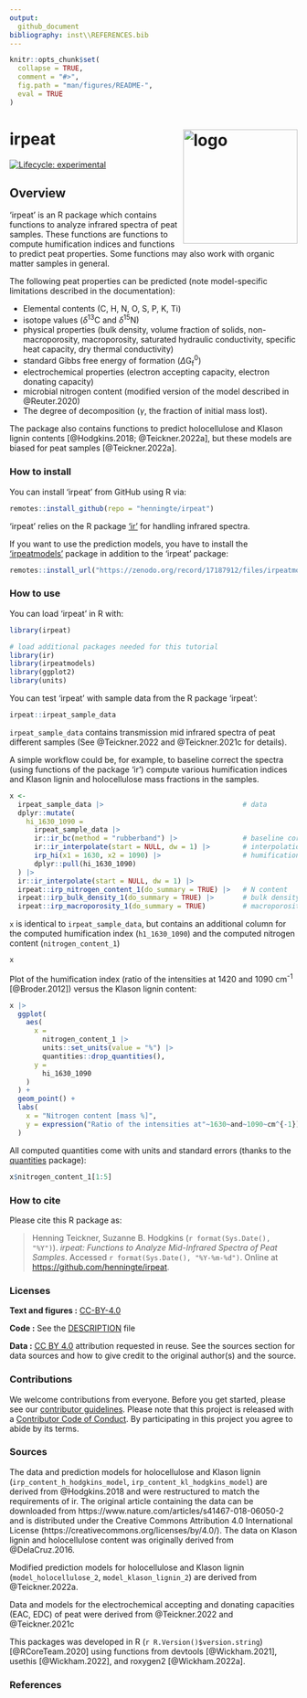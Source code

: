 ```yaml
---
output: 
  github_document
bibliography: inst\\REFERENCES.bib
---
```


<!-- README.md is generated from README.Rmd. Please edit that file -->

```r
knitr::opts_chunk$set(
  collapse = TRUE,
  comment = "#>",
  fig.path = "man/figures/README-",
  eval = TRUE
)
```

# irpeat <img src='man/figures/logo-hex.png' align="right" height="139" alt="logo" style="float:right; height:200px;" />

<!-- badges: start -->
[![Lifecycle: experimental](https://img.shields.io/badge/lifecycle-experimental-orange.svg)](https://lifecycle.r-lib.org/articles/stages.html#experimental)
<!-- badges: end -->


## Overview

'irpeat' is an R package which contains functions to analyze infrared spectra of peat samples. These functions are functions to compute humification indices and functions to predict peat properties. Some functions may also work with organic matter samples in general.

The following peat properties can be predicted (note model-specific limitations described in the documentation): 

+ Elemental contents (C, H, N, O, S, P, K, Ti)
+ isotope values ($\delta^{13}$C and $\delta^{15}$N)
+ physical properties (bulk density, volume fraction of solids, non-macroporosity, macroporosity, saturated hydraulic conductivity, specific heat capacity, dry thermal conductivity)
+ standard Gibbs free energy of formation ($\Delta$G$_\text{f}^0$) 
+ electrochemical properties (electron accepting capacity, electron donating capacity)
+ microbial nitrogen content (modified version of the model described in @Reuter.2020)
+ The degree of decomposition ($\gamma$, the fraction of initial mass lost).

The package also contains functions to predict holocellulose and Klason lignin contents [@Hodgkins.2018; @Teickner.2022a], but these models are biased for peat samples [@Teickner.2022a].


### How to install

You can install 'irpeat' from GitHub using R via:

```r
remotes::install_github(repo = "henningte/irpeat")
```

'irpeat' relies on the R package ['ir'](https://github.com/henningte/ir) for handling infrared spectra.

If you want to use the prediction models, you have to install the ['irpeatmodels'](https://doi.org/10.5281/zenodo.17187912) package in addition to the 'irpeat' package:

```r
remotes::install_url("https://zenodo.org/record/17187912/files/irpeatmodels_0.1.0.zip", type = "source")
```


### How to use

You can load 'irpeat' in R with:

```r
library(irpeat)

# load additional packages needed for this tutorial
library(ir)
library(irpeatmodels)
library(ggplot2)
library(units)
```

You can test 'irpeat' with sample data from the R package 'irpeat':

```r
irpeat::irpeat_sample_data
```

`irpeat_sample_data` contains transmission mid infrared spectra of peat different samples (See @Teickner.2022 and @Teickner.2021c for details).

A simple workflow could be, for example, to baseline correct the spectra (using functions of the package 'ir') compute various humification indices and Klason lignin and holocellulose mass fractions in the samples.

```r
x <- 
  irpeat_sample_data |>                                  # data
  dplyr::mutate(
    hi_1630_1090 =
      irpeat_sample_data |>
      ir::ir_bc(method = "rubberband") |>                # baseline correction
      ir::ir_interpolate(start = NULL, dw = 1) |>        # interpolation
      irp_hi(x1 = 1630, x2 = 1090) |>                    # humification index
      dplyr::pull(hi_1630_1090)
  ) |>
  ir::ir_interpolate(start = NULL, dw = 1) |>
  irpeat::irp_nitrogen_content_1(do_summary = TRUE) |>   # N content
  irpeat::irp_bulk_density_1(do_summary = TRUE) |>       # bulk density
  irpeat::irp_macroporosity_1(do_summary = TRUE)         # macroporosity
```

`x` is identical to `irpeat_sample_data`, but contains an additional column for the computed humification index (`h1_1630_1090`) and the computed nitrogen content (`nitrogen_content_1`)

```r
x
```

Plot of the humification index (ratio of the intensities at 1420 and 1090 cm<sup>-1</sup> [@Broder.2012]) versus the Klason lignin content:

```r
x |>
  ggplot(
    aes(
      x = 
        nitrogen_content_1 |>
        units::set_units(value = "%") |>
        quantities::drop_quantities(), 
      y = 
        hi_1630_1090
    )
  ) + 
  geom_point() +
  labs(
    x = "Nitrogen content [mass %]", 
    y = expression("Ratio of the intensities at"~1630~and~1090~cm^{-1})
  )
```


All computed quantities come with units and standard errors (thanks to the [quantities](https://github.com/r-quantities/quantities) package):

```r
x$nitrogen_content_1[1:5]
```


### How to cite

Please cite this R package as:

> Henning Teickner, Suzanne B. Hodgkins (`r format(Sys.Date(), "%Y")`). _irpeat: Functions to Analyze Mid-Infrared Spectra of Peat Samples_. Accessed `r format(Sys.Date(), "%Y-%m-%d")`. Online at <https://github.com/henningte/irpeat>.


### Licenses

**Text and figures :**  [CC-BY-4.0](https://creativecommons.org/licenses/by/4.0/)

**Code :** See the [DESCRIPTION](DESCRIPTION) file

**Data :** [CC BY 4.0](https://creativecommons.org/licenses/by/4.0/) attribution requested in reuse. See the sources section for data sources and how to give credit to the original author(s) and the source.

### Contributions

We welcome contributions from everyone. Before you get started, please see our [contributor guidelines](CONTRIBUTING.md). Please note that this project is released with a [Contributor Code of Conduct](CONDUCT.md). By participating in this project you agree to abide by its terms.

### Sources

The data and prediction models for holocellulose and Klason lignin (`irp_content_h_hodgkins_model`, `irp_content_kl_hodgkins_model`) are derived from @Hodgkins.2018 and were restructured to match the requirements of ir. The original article containing the data can be downloaded from https://www.nature.com/articles/s41467-018-06050-2 and is distributed under the Creative Commons Attribution 4.0 International License (https://creativecommons.org/licenses/by/4.0/). The data on Klason lignin and holocellulose content was originally derived from @DelaCruz.2016.

Modified prediction models for holocellulose and Klason lignin (`model_holocellulose_2`, `model_klason_lignin_2`) are derived from @Teickner.2022a.

Data and models for the electrochemical accepting and donating capacities (EAC, EDC) of peat were derived from @Teickner.2022 and @Teickner.2021c

This packages was developed in R (`r R.Version()$version.string`) [@RCoreTeam.2020] using functions from devtools [@Wickham.2021], usethis [@Wickham.2022], and roxygen2 [@Wickham.2022a].

### References
